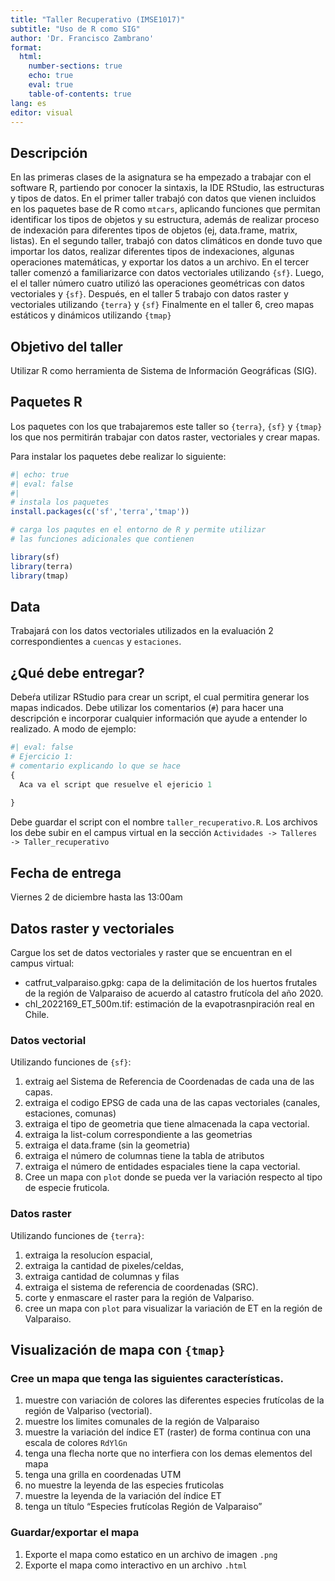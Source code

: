 ```yaml
---
title: "Taller Recuperativo (IMSE1017)"
subtitle: "Uso de R como SIG"
author: 'Dr. Francisco Zambrano'
format: 
  html:
    number-sections: true
    echo: true
    eval: true
    table-of-contents: true
lang: es
editor: visual
---
```


## Descripción

En las primeras clases de la asignatura se ha empezado a trabajar con el software R, partiendo por conocer la sintaxis, la IDE RStudio, las estructuras y tipos de datos. En el primer taller trabajó con datos que vienen incluidos en los paquetes base de R como `mtcars`, aplicando funciones que permitan identificar los tipos de objetos y su estructura, además de realizar proceso de indexación para diferentes tipos de objetos (ej, data.frame, matrix, listas). En el segundo taller, trabajó con datos climáticos en donde tuvo que importar los datos, realizar diferentes tipos de indexaciones, algunas operaciones matemáticas, y exportar los datos a un archivo. En el tercer taller comenzó a familiarizarce con datos vectoriales utilizando `{sf}`. Luego, el el taller número cuatro utilizó las operaciones geométricas con datos vectoriales y `{sf}`. Después, en el taller 5 trabajo con datos raster y vectoriales utilizando `{terra}` y `{sf}` Finalmente en el taller 6, creo mapas estáticos y dinámicos utilizando `{tmap}`

## Objetivo del taller

Utilizar R como herramienta de Sistema de Información Geográficas (SIG).

## Paquetes R

Los paquetes con los que trabajaremos este taller so `{terra}`, `{sf}` y `{tmap}` los que nos permitirán trabajar con datos raster, vectoriales y crear mapas. 

Para instalar los paquetes debe realizar lo siguiente:

```r
#| echo: true
#| eval: false
#| 
# instala los paquetes
install.packages(c('sf','terra','tmap'))

# carga los paqutes en el entorno de R y permite utilizar 
# las funciones adicionales que contienen

library(sf)
library(terra)
library(tmap)
```

## Data

Trabajará con los datos vectoriales utilizados en la evaluación 2 correspondientes a `cuencas` y `estaciones`.

## ¿Qué debe entregar?

Debeŕa utilizar RStudio para crear un script, el cual permitira generar los mapas indicados. Debe utilizar los comentarios (`#`) para hacer una descripción e incorporar cualquier información que ayude a entender lo realizado. A modo de ejemplo:

```r
#| eval: false
# Ejercicio 1:
# comentario explicando lo que se hace
{
  Aca va el script que resuelve el ejericio 1
  
}
```

Debe guardar el script con el nombre `taller_recuperativo.R`. Los archivos los debe subir en el campus virtual en la sección `Actividades -> Talleres -> Taller_recuperativo`

## Fecha de entrega

Viernes 2 de diciembre hasta las 13:00am

<!-- ## Data.frame y matrices -->

<!-- ### Trabajar con el `data.frame` `mtcars`: -->

<!-- 1)  muestre sólo las columnas `cyl`, `vs`, y `am.` -->

<!-- ```{r} -->

<!-- #| echo: false -->

<!-- #| eval: false -->

<!-- mtcars[c('cyl','vs','am')] -->

<!-- mtcars[c(2,8,9)] -->

<!-- ``` -->

<!-- 2)  muestre los valores de `disp`, `hp`, y `mpg` para la 3er y 6° fila (ej., Datsun 710 y Valiant) -->

<!-- ```{r} -->

<!-- #| echo: false -->

<!-- mtcars[c(3,6),c('disp','hp','mpg')] -->

<!-- mtcars[c(3,6),c(3,4,1)] -->

<!-- ``` -->

<!-- 3)  cambiar el valor de `wt` de la 2da fila a `NA` -->

<!-- ```{r} -->

<!-- #| echo: false -->

<!-- mtcars[2,'wt'] <- NA -->

<!-- head(mtcars) -->

<!-- mtcars[5:20,c('wt','disp')] <- NA -->

<!-- mtcars -->

<!-- ``` -->

<!-- ### Para los siguientes ejercicios deberá trabajar con la siguiente matriz: -->

<!-- ```{r} -->

<!-- #| echo: true -->

<!-- #| eval: true -->

<!-- numbers <- 1:40 -->

<!-- matriz_prueba <- matrix(numbers, nrow = 4) -->

<!-- rownames(matriz_prueba) <- letters[1:4] -->

<!-- colnames(matriz_prueba) <- LETTERS[1:10] -->

<!-- matriz_prueba -->

<!-- ``` -->

<!-- 1) Escriba dos formas de codigo en una linea para obtener la siguiente matriz: -->

<!-- ```{r} -->

<!-- #| echo: false -->

<!-- #| eval: true -->

<!-- matriz_prueba[,c("B","C","D","E")] -->

<!-- ``` -->

<!-- 2) Escriba con una linea de codigo cómo obtener la siguiente matriz: -->

<!-- ```{r} -->

<!-- #| echo: false -->

<!-- #| eval: true -->

<!-- matriz_prueba[,"A",drop = FALSE] -->

<!-- ``` -->

<!-- 3) Escriba una forma conveniente de obtener la siguiente matriz. -->

<!-- ```{r} -->

<!-- #| echo: true -->

<!-- #| eval: true -->

<!-- matriz_prueba[,-c(2,6)] -->

<!-- ``` -->

## Datos raster y vectoriales

Cargue los set de datos vectoriales y raster que se encuentran en el campus virtual:

-   catfrut_valparaiso.gpkg: capa de la delimitación de los huertos frutales de la región de Valparaiso de acuerdo al catastro frutícola del año 2020.
-   chl_2022169_ET_500m.tif: estimación de la evapotrasnpiración real en Chile.

### Datos vectorial

Utilizando funciones de `{sf}`:

1)  extraig ael Sistema de Referencia de Coordenadas de cada una de las capas.
2)  extraiga el codigo EPSG de cada una de las capas vectoriales (canales, estaciones, comunas)
3)  extraiga el tipo de geometria que tiene almacenada la capa vectorial.\
4)  extraiga la list-colum correspondiente a las geometrias\
5)  extraiga el data.frame (sin la geometria)\
6)  extraiga el número de columnas tiene la tabla de atributos\
7)  extraiga el número de entidades espaciales tiene la capa vectorial.\
8)  Cree un mapa con `plot` donde se pueda ver la variación respecto al tipo de especie fruticola.

### Datos raster

Utilizando funciones de `{terra}`:

1)  extraiga la resolucíon espacial,
2)  extraiga la cantidad de pixeles/celdas,
3)  extraiga cantidad de columnas y filas
4)  extraiga el sistema de referencia de coordenadas (SRC).
5)  corte y enmascare el raster para la región de Valpariso.
6)  cree un mapa con `plot` para visualizar la variación de ET en la región de Valparaiso.

## Visualización de mapa con `{tmap}`

### Cree un mapa que tenga las siguientes características.

1)  muestre con variación de colores las diferentes especies frutícolas de la región de Valpariso (vectorial).
2)  muestre los limites comunales de la región de Valparaiso
3)  muestre la variación del índice ET (raster) de forma continua con una escala de colores `RdYlGn`
4)  tenga una flecha norte que no interfiera con los demas elementos del mapa
5)  tenga una grilla en coordenadas UTM
6)  no muestre la leyenda de las especies fruticolas
7)  muestre la leyenda de la variación del índice ET
8)  tenga un título "Especies frutícolas Región de Valparaiso"

### Guardar/exportar el mapa

1)  Exporte el mapa como estatico en un archivo de imagen `.png`
2)  Exporte el mapa como interactivo en un archivo `.html`
